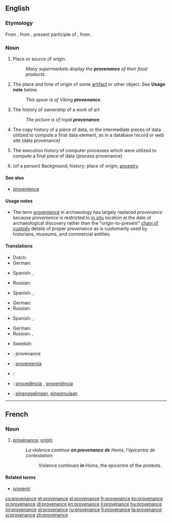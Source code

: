==English==

===Etymology===
From {{etyl|fr|en}} {{term|provenance||lang=fr|origin}}, from {{etyl|frm|en}} {{term|provenant||lang=frm}}, present participle of {{term|provenir||lang=frm|come forth, arise}}, from {{etyl|la|en}} {{term|provenio||lang=la|to come forth}}.

===Noun===
{{wikipedia}}
{{en-noun}}

# Place or source of origin.
#: ''Many supermarkets display the '''provenance''' of their food products.''
# {{context|archaeology|lang=en}} The place and time of origin of some [[artifact]] or other object. See '''Usage note''' below.
#: ''This spear is of Viking '''provenance'''.''
# {{context|arts|lang=en}} The history of ownership of a work of art
#: ''The picture is of royal '''provenance'''.''
# {{context|computing|lang=en}} The copy history of a piece of data, or the intermediate pieces of data utilized to compute a final data element, as in a database record or web site (data provenance)
# {{context|computing|lang=en}} The execution history of computer processes which were utilized to compute a final piece of data (process provenance)
# (of a person) Background; history; place of origin; [[ancestry]].

====See also====
* [[provenience]]

====Usage notes====
* The term [[provenience]] in archaeology has largely replaced ''provenance'' because ''provenience'' is restricted to [[in situ]] location at the date of archaeological discovery rather than the "origin-to-present" [[chain of custody]] details of proper ''provenance'' as is customarily used by historians, museums, and commercial entities.

====Translations====
{{trans-top|place or source of origin}}
* Dutch: {{t+|nl|herkomst}}
* German: {{t+|de|Herkunft|f}}
{{trans-mid}}
* Spanish: {{t+|es|procedencia|f}}, {{t|es|proveniencia|f}}
{{trans-bottom}}

{{trans-top|in archaeology: the place and time of origin of some artifact}}
* Russian: {{t+|ru|происхождение|n|tr=proisxoždénie|sc=Cyrl}}
{{trans-mid}}
* Spanish: {{t+|es|procedencia|f}}, {{t|es|proveniencia|f}}

{{trans-bottom}}

{{trans-top|in arts: the history of ownership of a work of art}}
* German: {{t+|de|Provenienz|f}}
* Russian: {{t|ru|провенанс|m|tr=provenáns|sc=Cyrl}}
{{trans-mid}}
* Spanish: {{t+|es|procedencia|f}}, {{t|es|proveniencia|f}}
{{trans-bottom}}

{{trans-top|in computing: the copy history of a piece of data}}
{{trans-mid}}
{{trans-bottom}}

{{trans-top|in computing: the execution history of computer processes}}
{{trans-mid}}
{{trans-bottom}}

{{trans-top|of a person: background, history, place of origin, ancestry}}
* German: {{t+|de|Herkunft|f}}
* Russian: {{t+|ru|род|m|tr=rod|sc=Cyrl}}, {{t+|ru|происхождение|n|tr=proisxoždénie|sc=Cyrl}}
{{trans-mid}}
* Swedish: {{t+|sv|härkomst|c}}
{{trans-bottom}}

{{checktrans-top}}
* {{ttbc|fr}}: provenance {{g|f}}
* {{ttbc|ia}}: [[provenientia]]
* {{ttbc|ga}}: {{t|ga|bunáitíocht|f}}
{{trans-mid}}
* {{ttbc|pt}}: [[procedência]] {{g|f}}, [[proveniência]] {{g|f}}
* {{ttbc|tl}}: [[pinanggalingan]], [[pinagmulaan]]
{{trans-bottom}}

----

==French==
===Noun===
{{fr-noun|f}}
# [[#English|provenance]], [[origin]]
#: ''La violence continue '''en provenance de''' Homs, l'épicentre de contestation.''
#:: Violence continues '''in''' Homs, the epicentre of the protests.

====Related terms====
* [[provenir]]

[[cs:provenance]]
[[et:provenance]]
[[el:provenance]]
[[fr:provenance]]
[[ko:provenance]]
[[io:provenance]]
[[id:provenance]]
[[kn:provenance]]
[[li:provenance]]
[[hu:provenance]]
[[ml:provenance]]
[[pl:provenance]]
[[ru:provenance]]
[[fi:provenance]]
[[ta:provenance]]
[[vi:provenance]]
[[zh:provenance]]